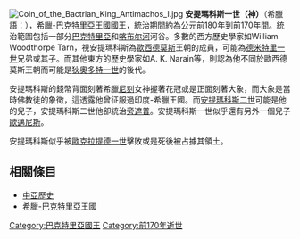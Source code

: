 [[File:Coin_of_the_Bactrian_King_Antimachos_I.jpg|right]]
'''安提瑪科斯一世（神）'''（希臘語：{{Lang|el|Aντιμαγηου ο Θεος}}），[[希臘-巴克特里亞王國|希臘-巴克特里亞王國]]國王，統治期間約為公元前180年到前170年間。統治範圍包括一部分[[巴克特里亞|巴克特里亞]]和[[喀布尔河|喀布尔河]]河谷。多數的西方歷史學家如William Woodthorpe Tarn，視安提瑪科斯為[[歐西德莫斯一世|歐西德莫斯]]王朝的成員，可能為[[德米特里一世_(巴克特里亞)|德米特里一世]]兄弟或其子。而其他東方的歷史學家如A. K. Narain等，則認為他不同於歐西德莫斯王朝而可能是[[狄奧多特一世|狄奧多特一世]]的後代。

安提瑪科斯的錢幣背面刻著希臘[[尼刻|尼刻]]女神握著花冠或是正面刻著大象，而大象是當時佛教徒的象徵，這透露他曾征服過印度-希臘王國。而[[安提瑪科斯二世|安提瑪科斯二世]]可能是他的兒子，安提瑪科斯二世他卻統治[[旁遮普地區|旁遮普]]。安提瑪科斯一世似乎還有另外一個兒子[[歐邁尼斯_(巴克特里亞)|歐邁尼斯]]。

安提瑪科斯似乎被[[歐克拉提德一世|歐克拉提德一世]]擊敗或是死後被占據其領土。

== 相關條目 ==
* [[中亞歷史|中亞歷史]]
* [[希臘-巴克特里亞王國|希臘-巴克特里亞王國]]

{{Leader|[[阿加索克利斯_(巴克特里亞)|阿加索克利斯]]|[[希臘-巴克特里亞王國|巴克特里亞國王]]<br/>約前180年－約前170年|[[歐克拉提德一世|歐克拉提德一世]]}}

{{希臘化時代統治者}}
[[Category:巴克特里亞國王|Category:巴克特里亞國王]]
[[Category:前170年逝世|Category:前170年逝世]]